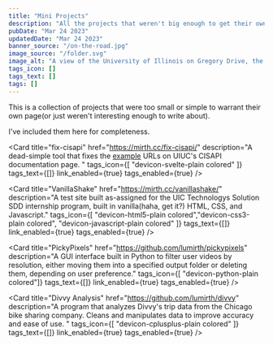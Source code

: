 ```yaml
---
title: "Mini Projects"
description: "All the projects that weren't big enough to get their own page. Fixing the UIUC course API, a website built in vanilla HTML/CSS/JS, and a few other odds and ends."
pubDate: "Mar 24 2023"
updatedDate: "Mar 24 2023"
banner_source: "/on-the-road.jpg"
image_source: "/folder.svg"
image_alt: "A view of the University of Illinois on Gregory Drive, the camera is on the ground. No people or cars are seen. Brick buildings. It's almost sunset."
tags_icon: []
tags_text: []
tags: []
---
```




This is a collection of projects that were too small or simple to warrant their own page(or just weren't interesting enough to write about). 

I've included them here for completeness.
<br/>

<Card 
    title="fix-cisapi"
    href="https://mirth.cc/fix-cisapi/"
    description="A dead-simple tool that fixes the [example]() URLs on UIUC's CISAPI documentation page. "
    tags_icon={[ "devicon-svelte-plain colored" ]}
    tags_text={[]}
    link_enabled={true}
    tags_enabled={true}
/>

<Card 
    title="VanillaShake"
    href="https://mirth.cc/vanillashake/"
    description="A test site built as-assigned for the UIC Technologys Solution SDD internship program, built in vanilla(haha, get it?) HTML, CSS, and Javascript."
    tags_icon={[ "devicon-html5-plain colored","devicon-css3-plain colored", "devicon-javascript-plain colored" ]}
    tags_text={[]}
    link_enabled={true}
    tags_enabled={true}
/>

<Card 
    title="PickyPixels"
    href="https://github.com/lumirth/pickypixels"
    description="A GUI interface built in Python to filter user videos by resolution, either moving them into a specified output folder or deleting them, depending on user preference."
    tags_icon={[ "devicon-python-plain colored"]}
    tags_text={[]}
    link_enabled={true}
    tags_enabled={true}
/>

<Card 
    title="Divvy Analysis"
    href="https://github.com/lumirth/divvy"
    description="A program that analyzes Divvy's trip data from the Chicago bike sharing company. Cleans and manipulates data to improve accuracy and ease of use. "
    tags_icon={[ "devicon-cplusplus-plain colored" ]}
    tags_text={[]}
    link_enabled={true}
    tags_enabled={true}
/>